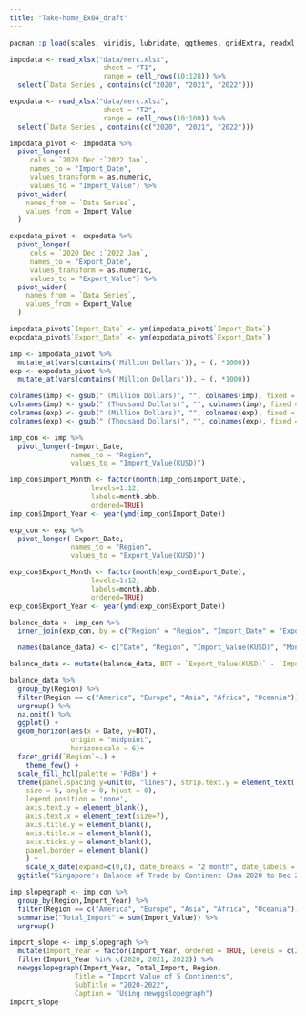 ```yaml
---
title: "Take-home_Ex04_draft"
---
```


```r
pacman::p_load(scales, viridis, lubridate, ggthemes, gridExtra, readxl, knitr, data.table, CGPfunctions, ggHoriPlot, tidyverse)
```

```r
impodata <- read_xlsx("data/merc.xlsx",
                       sheet = "T1",
                       range = cell_rows(10:128)) %>%
  select(`Data Series`, contains(c("2020", "2021", "2022"))) 

expodata <- read_xlsx("data/merc.xlsx",
                       sheet = "T2",
                       range = cell_rows(10:100)) %>%
  select(`Data Series`, contains(c("2020", "2021", "2022"))) 
```

```r
impodata_pivot <- impodata %>% 
  pivot_longer( 
     cols = `2020 Dec`:`2022 Jan`, 
     names_to = "Import_Date",
     values_transform = as.numeric,
     values_to = "Import_Value") %>% 
  pivot_wider(        
    names_from = `Data Series`,
    values_from = Import_Value
  ) 

expodata_pivot <- expodata %>% 
  pivot_longer( 
     cols = `2020 Dec`:`2022 Jan`, 
     names_to = "Export_Date",
     values_transform = as.numeric,
     values_to = "Export_Value") %>% 
  pivot_wider(        
    names_from = `Data Series`,
    values_from = Export_Value
  ) 
```

```r
impodata_pivot$`Import_Date` <- ym(impodata_pivot$`Import_Date`)
expodata_pivot$`Export_Date` <- ym(expodata_pivot$`Export_Date`)
```

```r
imp <- impodata_pivot %>% 
  mutate_at(vars(contains('Million Dollars')), ~ (. *1000)) 
exp <- expodata_pivot %>% 
  mutate_at(vars(contains('Million Dollars')), ~ (. *1000)) 
```

```r
colnames(imp) <- gsub(" (Million Dollars)", "", colnames(imp), fixed = TRUE)
colnames(imp) <- gsub(" (Thousand Dollars)", "", colnames(imp), fixed = TRUE)
colnames(exp) <- gsub(" (Million Dollars)", "", colnames(exp), fixed = TRUE)
colnames(exp) <- gsub(" (Thousand Dollars)", "", colnames(exp), fixed = TRUE)
```

```r
imp_con <- imp %>% 
  pivot_longer(-Import_Date, 
               names_to = "Region",
               values_to = "Import_Value(KUSD)") 
```

```r
imp_con$Import_Month <- factor(month(imp_con$Import_Date), 
                    levels=1:12, 
                    labels=month.abb, 
                    ordered=TRUE) 
imp_con$Import_Year <- year(ymd(imp_con$Import_Date))
```

```r
exp_con <- exp %>% 
  pivot_longer(-Export_Date, 
               names_to = "Region",
               values_to = "Export_Value(KUSD)") 
```

```r
exp_con$Export_Month <- factor(month(exp_con$Export_Date), 
                    levels=1:12, 
                    labels=month.abb, 
                    ordered=TRUE) 
exp_con$Export_Year <- year(ymd(exp_con$Export_Date))
```

```r
balance_data <- imp_con %>% 
  inner_join(exp_con, by = c("Region" = "Region", "Import_Date" = "Export_Date", "Import_Month" = "Export_Month", "Import_Year" = "Export_Year"))
```

```r
  names(balance_data) <- c("Date", "Region", "Import_Value(KUSD)", "Month", "Year", "Export_Value(KUSD)")
```

```r
balance_data <- mutate(balance_data, BOT = `Export_Value(KUSD)` - `Import_Value(KUSD)`)  
```


```r
balance_data %>% 
  group_by(Region) %>% 
  filter(Region == c("America", "Europe", "Asia", "Africa", "Oceania")) %>% 
  ungroup() %>% 
  na.omit() %>% 
  ggplot() +
  geom_horizon(aes(x = Date, y=BOT), 
               origin = "midpoint", 
               horizonscale = 6)+
  facet_grid(`Region`~.) +
    theme_few() +
  scale_fill_hcl(palette = 'RdBu') +
  theme(panel.spacing.y=unit(0, "lines"), strip.text.y = element_text(
    size = 5, angle = 0, hjust = 0),
    legend.position = 'none',
    axis.text.y = element_blank(),
    axis.text.x = element_text(size=7),
    axis.title.y = element_blank(),
    axis.title.x = element_blank(),
    axis.ticks.y = element_blank(),
    panel.border = element_blank()
    ) +
    scale_x_date(expand=c(0,0), date_breaks = "2 month", date_labels = "%b%y") +
  ggtitle("Singapore's Balance of Trade by Continent (Jan 2020 to Dec 2022)")
```

```r
imp_slopegraph <- imp_con %>% 
  group_by(Region,Import_Year) %>% 
  filter(Region == c("America", "Europe", "Asia", "Africa", "Oceania")) %>% 
  summarise("Total_Import" = sum(Import_Value)) %>% 
  ungroup() 
```

```r
import_slope <- imp_slopegraph %>%
  mutate(Import_Year = factor(Import_Year, ordered = TRUE, levels = c(2020,2021,2022))) %>%
  filter(Import_Year %in% c(2020, 2021, 2022)) %>%
  newggslopegraph(Import_Year, Total_Import, Region,
                Title = "Import Value of 5 Continents",
                SubTitle = "2020-2022",
                Caption = "Using newggslopegraph")
import_slope
```
